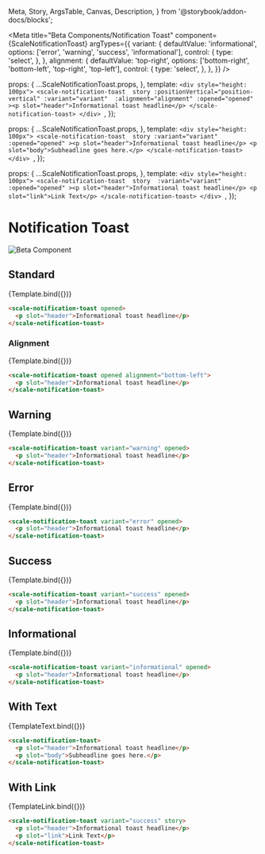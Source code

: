   Meta,
  Story,
  ArgsTable,
  Canvas,
  Description,
} from '@storybook/addon-docs/blocks';

<Meta
  title="Beta Components/Notification Toast"
  component={ScaleNotificationToast}
  argTypes={{
    variant: {
      defaultValue: 'informational',
      options: ['error', 'warning', 'success', 'informational'],
      control: {
        type: 'select',
      },
    },
    alignment: {
      defaultValue: 'top-right',
      options: ['bottom-right', 'bottom-left', 'top-right', 'top-left'],
      control: {
        type: 'select',
      },
    },
  }}
/>

  props: {
    ...ScaleNotificationToast.props,
  },
  template: `<div style="height: 100px">
    <scale-notification-toast 
      story
      :positionVertical="position-vertical"
      :variant="variant" 
      :alignment="alignment"
      :opened="opened"
      ><p slot="header">Informational toast headline</p>
    </scale-notification-toast>
    </div>
  `,
});

  props: {
    ...ScaleNotificationToast.props,
  },
  template: `<div style="height: 100px">
    <scale-notification-toast 
      story
      :variant="variant"
      :opened="opened"
      ><p slot="header">Informational toast headline</p>
      <p slot="body">Subheadline goes here.</p>
    </scale-notification-toast>
    </div>
  `,
});

  props: {
    ...ScaleNotificationToast.props,
  },
  template: `<div style="height: 100px">
    <scale-notification-toast 
      story 
      :variant="variant"
      :opened="opened"
      ><p slot="header">Informational toast headline</p>
      <p slot="link">Link Text</p>
    </scale-notification-toast>
    </div>
  `,
});

<div
  style={{
    display: 'inline-flex',
    alignItems: 'center',
    justifyContent: 'space-between',
    width: '100%',
  }}
>
  <h1>Notification Toast</h1>
  <img src="assets/beta.png" alt="Beta Component" />
</div>

## Standard

<Canvas withSource="none">
  <Story
    name="Standard"
    args={{
      opened: true,
    }}
  >
    {Template.bind({})}
  </Story>
</Canvas>

<ArgsTable story="Standard" />

```html
<scale-notification-toast opened>
  <p slot="header">Informational toast headline</p>
</scale-notification-toast>
```

### Alignment

<Canvas withSource="none">
  <Story
    name="Bottom Alignment"
    args={{
      opened: true,
      alignment: 'bottom-left',
    }}
  >
    {Template.bind({})}
  </Story>
</Canvas>

```html
<scale-notification-toast opened alignment="bottom-left">
  <p slot="header">Informational toast headline</p>
</scale-notification-toast>
```

## Warning

<Canvas withSource="none">
  <Story
    name="Warning"
    args={{
      opened: true,
      variant: 'warning',
    }}
  >
    {Template.bind({})}
  </Story>
</Canvas>

```html
<scale-notification-toast variant="warning" opened>
  <p slot="header">Informational toast headline</p>
</scale-notification-toast>
```

## Error

<Canvas withSource="none">
  <Story
    name="Error"
    args={{
      opened: true,
      variant: 'error',
    }}
  >
    {Template.bind({})}
  </Story>
</Canvas>

```html
<scale-notification-toast variant="error" opened>
  <p slot="header">Informational toast headline</p>
</scale-notification-toast>
```

## Success

<Canvas withSource="none">
  <Story
    name="Success"
    args={{
      opened: true,
      variant: 'success',
    }}
  >
    {Template.bind({})}
  </Story>
</Canvas>

```html
<scale-notification-toast variant="success" opened>
  <p slot="header">Informational toast headline</p>
</scale-notification-toast>
```

## Informational

<Canvas withSource="none">
  <Story
    name="Informational"
    args={{
      opened: true,
      variant: 'informational',
    }}
  >
    {Template.bind({})}
  </Story>
</Canvas>

```html
<scale-notification-toast variant="informational" opened>
  <p slot="header">Informational toast headline</p>
</scale-notification-toast>
```

## With Text

<Canvas withSource="none">
  <Story
    name="With Text"
    args={{
      opened: true,
    }}
  >
    {TemplateText.bind({})}
  </Story>
</Canvas>

```html
<scale-notification-toast>
  <p slot="header">Informational toast headline</p>
  <p slot="body">Subheadline goes here.</p>
</scale-notification-toast>
```

## With Link

<Canvas withSource="none">
  <Story
    name="With Link"
    args={{
      opened: true,
    }}
  >
    {TemplateLink.bind({})}
  </Story>
</Canvas>

```html
<scale-notification-toast variant="success" story>
  <p slot="header">Informational toast headline</p>
  <p slot="link">Link Text</p>
</scale-notification-toast>
```
